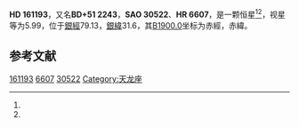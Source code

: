 {{Starbox begin
| name = HD 161193
}}
{{Starbox observe
| epoch = [[J2000.0|J2000.0]]
| constell = {{星座名待查}}<ref name=SIMBAD>{{cite web
 | url=http://simbad.u-strasbg.fr/simbad/sim-id?Ident=HR+6607
 | title =Pulsating variable Star
 | publisher=Centre de Données astronomiques de Strasbourg
 | work=SIMBAD
 | accessdate=2012-07-13}}</ref><ref name=DATA>{{cite web
 | url=http://vizier.u-strasbg.fr/viz-bin/VizieR-5?-out.add=.&-source=5050&-corr=PK=HR&-out.max=9999&HR=6607
 | title=VizieR Detailed Page
 | accessdate=2012-07-13
 | archive-date=2016-03-05
 | archive-url=https://web.archive.org/web/20160305021037/http://vizier.u-strasbg.fr/viz-bin/VizieR-5?-out.add=.&-source=5050&-corr=PK=HR&-out.max=9999&HR=6607
 | dead-url=no
 }}</ref>
| 星官 = 
| ra = {{RA|17|41|21.8}}<ref name=SIMBAD /><ref name=DATA />
| dec = {{DEC|+51|49|5}}<ref name=SIMBAD /><ref name=DATA />
| appmag_v = 5.99<ref name=SIMBAD /><ref name=DATA />
}}
{{Starbox character
| class = gK0<ref name=SIMBAD /><ref name=DATA />
| b-v = 1.05<ref name=SIMBAD /><ref name=DATA />
| u-b = <ref name=SIMBAD /><ref name=DATA />
| r-i = <ref name=SIMBAD /><ref name=DATA />
| variable = 
}}
{{Starbox astrometry
| radial_v = 
| prop_mo_ra = -9
| parallax = 
| p_error = 
}}
{{Starbox catalog
| names =BD+51 2243，[[SAO星表|SAO]] 30522，[[HD星表|HD]] 161193，[[HR星表|HR]] 6607}}
{{Starbox reference |Simbad=HR+6607}}
{{Starbox end}}

'''HD 161193'''，又名'''BD+51 2243'''，'''SAO 30522'''、'''HR 6607'''，是一颗恒星<ref name=SIMBAD /><ref name=DATA />，视星等为5.99，位于[[銀道座標系|銀經]]79.13，[[銀道座標系|銀緯]]31.6，其[[B1900.0|B1900.0]]坐标为赤經{{RA|17|39|4.1}}，赤緯{{DEC|+51|31.6|59}}。

== 参考文献 ==
{{reflist}}

{{star-stub}}

[[Category:HD和HDE天體|161193]]
[[Category:HR天體|6607]]
[[Category:SAO天體|30522]]
[[Category:天龙座|Category:天龙座]]
